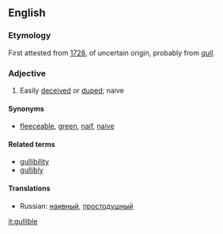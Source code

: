 ==English==
===Etymology===
First attested from [[w:1728|1728]], of uncertain origin, probably from ''[[gull]]''.
===Adjective===
#Easily [[deceive]]d or [[dupe]]d; naive
====Synonyms====
*[[fleeceable]], [[green]], [[naif]], [[naive]]
====Related terms====
*[[gullibility]]
*[[gullibly]]
====Translations====
*Russian: [[наивный]], [[простодушный]]

[[it:gullible]]
